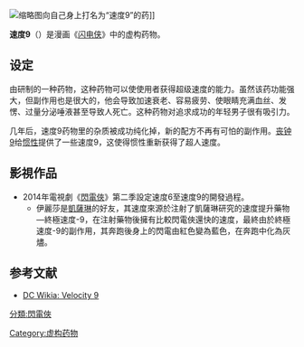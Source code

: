 {{In-universe|time=2016-01-31T10:26:30+00:00}}

[[File:Flash07-p13.jpg|缩略图]]向自己身上打名为“速度9”的药]]

'''速度9'''（{{lang-en|Velocity 9}}）是漫画《[[闪电侠|闪电侠]]》中的虚构药物。

== 设定 ==

由{{link-en|汪達爾·薩維奇|Vandal Savage}}研制的一种药物，这种药物可以使使用者获得超级速度的能力。虽然该药功能强大，但副作用也是很大的，他会导致加速衰老、容易疲劳、使眼睛充满血丝、发愣、过量分泌唾液甚至导致人死亡。这种药物对追求成功的年轻男子很有吸引力。

几年后，速度9药物里的杂质被成功纯化掉，新的配方不再有可怕的副作用。[[喪鐘_(漫畫)|丧钟9]]给[[惯性_(DC漫画)|惯性]]提供了一些速度9，这使得惯性重新获得了超人速度。

==影視作品==
*2014年電視劇《[[閃電俠_(2014年電視劇)|閃電俠]]》第二季設定速度6至速度9的開發過程。
**伊麗莎是[[冰霜殺手|凱薩琳]]的好友，其速度來源於注射了凱薩琳研究的速度提升藥物—終極速度-9，在注射藥物後擁有比較閃電俠還快的速度，最終由於終極速度-9的副作用，其奔跑後身上的閃電由紅色變為藍色，在奔跑中化為灰燼。

==参考文献==
* [http://dc.wikia.com/wiki/Velocity_9 DC Wikia: Velocity 9]

{{DC漫画小作品}}
{{閃電俠}}
[[Category:虚构药物|Category:虚构药物]]
[[分類:閃電俠|分類:閃電俠]]